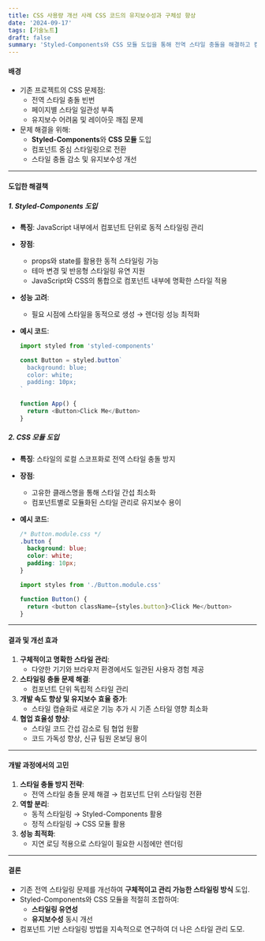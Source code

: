 ```yaml
---
title: CSS 사용량 개선 사례 CSS 코드의 유지보수성과 구체성 향상
date: '2024-09-17'
tags: [기술노트]
draft: false
summary: 'Styled-Components와 CSS 모듈 도입을 통해 전역 스타일 충돌을 해결하고 컴포넌트 단위로 스타일을 관리하여 유지보수성과 유연성을 개선.'
---
```


#### **배경**

- 기존 프로젝트의 CSS 문제점:
  - 전역 스타일 충돌 빈번
  - 페이지별 스타일 일관성 부족
  - 유지보수 어려움 및 레이아웃 깨짐 문제
- 문제 해결을 위해:
  - **Styled-Components**와 **CSS 모듈** 도입
  - 컴포넌트 중심 스타일링으로 전환
  - 스타일 충돌 감소 및 유지보수성 개선

---

#### **도입한 해결책**

##### **1. Styled-Components 도입**

- **특징**: JavaScript 내부에서 컴포넌트 단위로 동적 스타일링 관리
- **장점**:
  - props와 state를 활용한 동적 스타일링 가능
  - 테마 변경 및 반응형 스타일링 유연 지원
  - JavaScript와 CSS의 통합으로 컴포넌트 내부에 명확한 스타일 적용
- **성능 고려**:
  - 필요 시점에 스타일을 동적으로 생성 → 렌더링 성능 최적화
- **예시 코드**:

  ```javascript
  import styled from 'styled-components'

  const Button = styled.button`
    background: blue;
    color: white;
    padding: 10px;
  `

  function App() {
    return <Button>Click Me</Button>
  }
  ```

##### **2. CSS 모듈 도입**

- **특징**: 스타일의 로컬 스코프화로 전역 스타일 충돌 방지
- **장점**:
  - 고유한 클래스명을 통해 스타일 간섭 최소화
  - 컴포넌트별로 모듈화된 스타일 관리로 유지보수 용이
- **예시 코드**:

  ```css
  /* Button.module.css */
  .button {
    background: blue;
    color: white;
    padding: 10px;
  }
  ```

  ```javascript
  import styles from './Button.module.css'

  function Button() {
    return <button className={styles.button}>Click Me</button>
  }
  ```

---

#### **결과 및 개선 효과**

1. **구체적이고 명확한 스타일 관리**:
   - 다양한 기기와 브라우저 환경에서도 일관된 사용자 경험 제공
2. **스타일링 충돌 문제 해결**:
   - 컴포넌트 단위 독립적 스타일 관리
3. **개발 속도 향상 및 유지보수 효율 증가**:
   - 스타일 캡슐화로 새로운 기능 추가 시 기존 스타일 영향 최소화
4. **협업 효율성 향상**:
   - 스타일 코드 간섭 감소로 팀 협업 원활
   - 코드 가독성 향상, 신규 팀원 온보딩 용이

---

#### **개발 과정에서의 고민**

1. **스타일 충돌 방지 전략**:
   - 전역 스타일 충돌 문제 해결 → 컴포넌트 단위 스타일링 전환
2. **역할 분리**:
   - 동적 스타일링 → Styled-Components 활용
   - 정적 스타일링 → CSS 모듈 활용
3. **성능 최적화**:
   - 지연 로딩 적용으로 스타일이 필요한 시점에만 렌더링

---

#### **결론**

- 기존 전역 스타일링 문제를 개선하여 **구체적이고 관리 가능한 스타일링 방식** 도입.
- Styled-Components와 CSS 모듈을 적절히 조합하여:
  - **스타일링 유연성**
  - **유지보수성** 동시 개선
- 컴포넌트 기반 스타일링 방법을 지속적으로 연구하여 더 나은 스타일 관리 도모.

